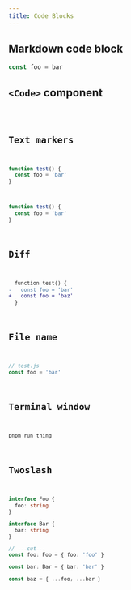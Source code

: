 ```yaml
---
title: Code Blocks
---
```


## Markdown code block

```ts
const foo = bar
```

## `<Code>` component


<Code code="const foo = 'bar'" lang="js" />

## Text markers

```js {2}
function test() {
  const foo = 'bar'
}
```

```js "function" ins="foo" del="bar"
function test() {
  const foo = 'bar'
}
```

## Diff

```diff lang="js"
  function test() {
-   const foo = 'bar'
+   const foo = 'baz'
  }
```

## File name

```js
// test.js
const foo = 'bar'
```

## Terminal window

```bash title="Doing something…"
pnpm run thing
```

## Twoslash

```ts twoslash
interface Foo {
  foo: string
}

interface Bar {
  bar: string
}

// ---cut---
const foo: Foo = { foo: 'foo' }

const bar: Bar = { bar: 'bar' }

const baz = { ...foo, ...bar }
```
